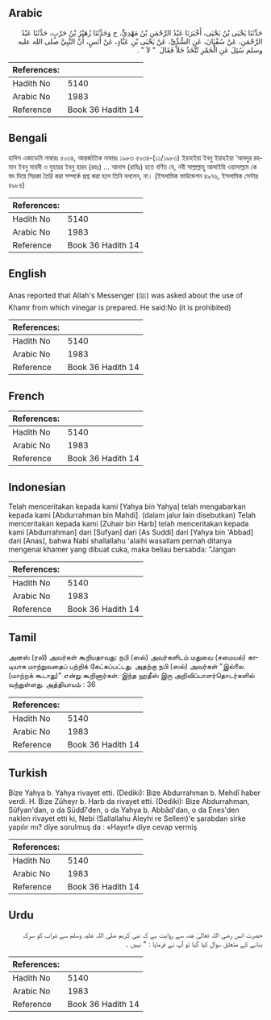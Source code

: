 ## Arabic


<div dir="rtl" lang="ar" style={{fontSize:'larger',backgroundColor:'#f8f9fa',padding:20}}>
حَدَّثَنَا يَحْيَى بْنُ يَحْيَى، أَخْبَرَنَا عَبْدُ الرَّحْمَنِ بْنُ مَهْدِيٍّ، ح وَحَدَّثَنَا زُهَيْرُ بْنُ حَرْبٍ، حَدَّثَنَا عَبْدُ الرَّحْمَنِ، عَنْ سُفْيَانَ، عَنِ السُّدِّيِّ، عَنْ يَحْيَى بْنِ عَبَّادٍ، عَنْ أَنَسٍ، أَنَّ النَّبِيَّ صلى الله عليه وسلم سُئِلَ عَنِ الْخَمْرِ تُتَّخَذُ خَلاًّ فَقَالَ ‏ "‏ لاَ ‏"‏ ‏.‏
</div>
<div style={{backgroundColor:'#f8f9fa',padding:20, marginBottom: 10}}><table> <thead> <tr> <th>References:</th> <th></th> </tr> </thead> <tbody><tr><td>Hadith No</td><td>5140</td></tr><tr><td>Arabic No</td><td>1983</td></tr><tr><td>Reference</td><td>Book 36 Hadith 14</td></tr></tbody></table></div>

## Bengali


<div dir="ltr" lang="bn" style={{fontSize:'larger',backgroundColor:'#f8f9fa',padding:20}}>
হাদিস একাডেমি নাম্বারঃ ৫০৩৪, আন্তর্জাতিক নাম্বারঃ ১৯৮৩ ৫০৩৪-(১১/১৯৮৩) ইয়াহইয়া ইবনু ইয়াহইয়া ‘আবদুর রহমান ইবনু মাহদী ও যুহায়র ইবনু হারব (রহঃ) ... আনাস (রাযিঃ) হতে বর্ণিত যে, নবী সাল্লাল্লাহু আলাইহি ওয়াসাল্লাম কে মদ দিয়ে সিরকা তৈরি করা সম্পর্কে প্রশ্ন করা হলে তিনি বললেন, না। (ইসলামিক ফাউন্ডেশন ৪৯৭৬, ইসলামিক সেন্টার ৪৯৮৪)
</div>
<div style={{backgroundColor:'#f8f9fa',padding:20, marginBottom: 10}}><table> <thead> <tr> <th>References:</th> <th></th> </tr> </thead> <tbody><tr><td>Hadith No</td><td>5140</td></tr><tr><td>Arabic No</td><td>1983</td></tr><tr><td>Reference</td><td>Book 36 Hadith 14</td></tr></tbody></table></div>

## English


<div dir="ltr" lang="en" style={{fontSize:'larger',backgroundColor:'#f8f9fa',padding:20}}>
Anas reported that Allah's Messenger (ﷺ) was asked about the use of Khamr from which vinegar is prepared. He said:No (it is prohibited)
</div>
<div style={{backgroundColor:'#f8f9fa',padding:20, marginBottom: 10}}><table> <thead> <tr> <th>References:</th> <th></th> </tr> </thead> <tbody><tr><td>Hadith No</td><td>5140</td></tr><tr><td>Arabic No</td><td>1983</td></tr><tr><td>Reference</td><td>Book 36 Hadith 14</td></tr></tbody></table></div>

## French


<div dir="ltr" lang="fr" style={{fontSize:'larger',backgroundColor:'#f8f9fa',padding:20}}>

</div>
<div style={{backgroundColor:'#f8f9fa',padding:20, marginBottom: 10}}><table> <thead> <tr> <th>References:</th> <th></th> </tr> </thead> <tbody><tr><td>Hadith No</td><td>5140</td></tr><tr><td>Arabic No</td><td>1983</td></tr><tr><td>Reference</td><td>Book 36 Hadith 14</td></tr></tbody></table></div>

## Indonesian


<div dir="ltr" lang="id" style={{fontSize:'larger',backgroundColor:'#f8f9fa',padding:20}}>
Telah menceritakan kepada kami [Yahya bin Yahya] telah mengabarkan kepada kami [Abdurrahman bin Mahdi]. (dalam jalur lain disebutkan) Telah menceritakan kepada kami [Zuhair bin Harb] telah menceritakan kepada kami [Abdurrahman] dari [Sufyan] dari [As Suddi] dari [Yahya bin 'Abbad] dari [Anas], bahwa Nabi shallallahu 'alaihi wasallam pernah ditanya mengenai khamer yang dibuat cuka, maka beliau bersabda: "Jangan
</div>
<div style={{backgroundColor:'#f8f9fa',padding:20, marginBottom: 10}}><table> <thead> <tr> <th>References:</th> <th></th> </tr> </thead> <tbody><tr><td>Hadith No</td><td>5140</td></tr><tr><td>Arabic No</td><td>1983</td></tr><tr><td>Reference</td><td>Book 36 Hadith 14</td></tr></tbody></table></div>

## Tamil


<div dir="ltr" lang="ta" style={{fontSize:'larger',backgroundColor:'#f8f9fa',padding:20}}>
அனஸ் (ரலி) அவர்கள் கூறியதாவது: நபி (ஸல்) அவர்களிடம் மதுவை (சமையல்) காடியாக மாற்றுவதைப் பற்றிக் கேட்கப்பட்டது. அதற்கு நபி (ஸல்) அவர்கள் "இல்லை (மாற்றக் கூடாது)" என்று கூறினார்கள். இந்த ஹதீஸ் இரு அறிவிப்பாளர்தொடர்களில் வந்துள்ளது. அத்தியாயம் : 36
</div>
<div style={{backgroundColor:'#f8f9fa',padding:20, marginBottom: 10}}><table> <thead> <tr> <th>References:</th> <th></th> </tr> </thead> <tbody><tr><td>Hadith No</td><td>5140</td></tr><tr><td>Arabic No</td><td>1983</td></tr><tr><td>Reference</td><td>Book 36 Hadith 14</td></tr></tbody></table></div>

## Turkish


<div dir="ltr" lang="tr" style={{fontSize:'larger',backgroundColor:'#f8f9fa',padding:20}}>
Bize Yahya b. Yahya rivayet etti. (Dediki): Bize Abdurrahman b. Mehdî haber verdi. H. Bize Züheyr b. Harb da rivayet etti. (Dediki): Bize Abdurrahman, Süfyan'dan, o da Süddî'den, o da Yahya b. Abbâd'dan, o da Enes'den naklen rivayet etti ki, Nebi (Sallallahu Aleyhi re Sellem)'e şarabdan sirke yapılır mı? diye sorulmuş da : «Hayır!» diye cevap vermiş
</div>
<div style={{backgroundColor:'#f8f9fa',padding:20, marginBottom: 10}}><table> <thead> <tr> <th>References:</th> <th></th> </tr> </thead> <tbody><tr><td>Hadith No</td><td>5140</td></tr><tr><td>Arabic No</td><td>1983</td></tr><tr><td>Reference</td><td>Book 36 Hadith 14</td></tr></tbody></table></div>

## Urdu


<div dir="rtl" lang="ur" style={{fontSize:'larger',backgroundColor:'#f8f9fa',padding:20}}>
حضرت انس رضی اللہ تعالیٰ عنہ سے روایت ہے کہ نبی کریم صلی اللہ علیہ وسلم سے شراب کو سرکہ بنانے کے متعلق سوال کیا گیا تو آپ نے فرمایا : " نہیں ۔
</div>
<div style={{backgroundColor:'#f8f9fa',padding:20, marginBottom: 10}}><table> <thead> <tr> <th>References:</th> <th></th> </tr> </thead> <tbody><tr><td>Hadith No</td><td>5140</td></tr><tr><td>Arabic No</td><td>1983</td></tr><tr><td>Reference</td><td>Book 36 Hadith 14</td></tr></tbody></table></div>